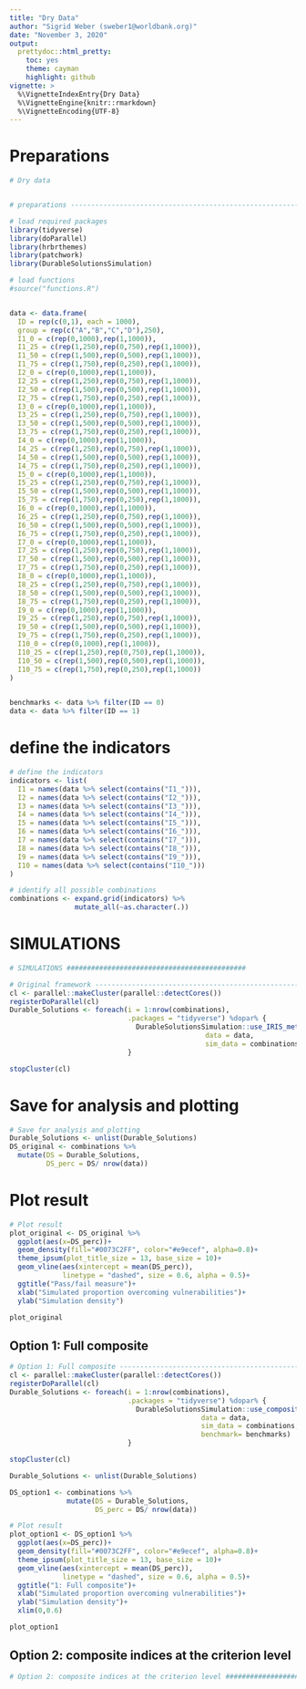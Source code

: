 ```yaml
---
title: "Dry Data"
author: "Sigrid Weber (sweber1@worldbank.org)"
date: "November 3, 2020"
output:
  prettydoc::html_pretty:
    toc: yes
    theme: cayman
    highlight: github
vignette: >
  %\VignetteIndexEntry{Dry Data}
  %\VignetteEngine{knitr::rmarkdown}
  %\VignetteEncoding{UTF-8}
---
```


# Preparations


```r
# Dry data


# preparations ---------------------------------------------------------

# load required packages
library(tidyverse)
library(doParallel)
library(hrbrthemes)
library(patchwork)
library(DurableSolutionsSimulation)

# load functions
#source("functions.R")


data <- data.frame(
  ID = rep(c(0,1), each = 1000),
  group = rep(c("A","B","C","D"),250),
  I1_0 = c(rep(0,1000),rep(1,1000)),
  I1_25 = c(rep(1,250),rep(0,750),rep(1,1000)),
  I1_50 = c(rep(1,500),rep(0,500),rep(1,1000)),
  I1_75 = c(rep(1,750),rep(0,250),rep(1,1000)),
  I2_0 = c(rep(0,1000),rep(1,1000)),
  I2_25 = c(rep(1,250),rep(0,750),rep(1,1000)),
  I2_50 = c(rep(1,500),rep(0,500),rep(1,1000)),
  I2_75 = c(rep(1,750),rep(0,250),rep(1,1000)),
  I3_0 = c(rep(0,1000),rep(1,1000)),
  I3_25 = c(rep(1,250),rep(0,750),rep(1,1000)),
  I3_50 = c(rep(1,500),rep(0,500),rep(1,1000)),
  I3_75 = c(rep(1,750),rep(0,250),rep(1,1000)),
  I4_0 = c(rep(0,1000),rep(1,1000)),
  I4_25 = c(rep(1,250),rep(0,750),rep(1,1000)),
  I4_50 = c(rep(1,500),rep(0,500),rep(1,1000)),
  I4_75 = c(rep(1,750),rep(0,250),rep(1,1000)),
  I5_0 = c(rep(0,1000),rep(1,1000)),
  I5_25 = c(rep(1,250),rep(0,750),rep(1,1000)),
  I5_50 = c(rep(1,500),rep(0,500),rep(1,1000)),
  I5_75 = c(rep(1,750),rep(0,250),rep(1,1000)),
  I6_0 = c(rep(0,1000),rep(1,1000)),
  I6_25 = c(rep(1,250),rep(0,750),rep(1,1000)),
  I6_50 = c(rep(1,500),rep(0,500),rep(1,1000)),
  I6_75 = c(rep(1,750),rep(0,250),rep(1,1000)),
  I7_0 = c(rep(0,1000),rep(1,1000)),
  I7_25 = c(rep(1,250),rep(0,750),rep(1,1000)),
  I7_50 = c(rep(1,500),rep(0,500),rep(1,1000)),
  I7_75 = c(rep(1,750),rep(0,250),rep(1,1000)),
  I8_0 = c(rep(0,1000),rep(1,1000)),
  I8_25 = c(rep(1,250),rep(0,750),rep(1,1000)),
  I8_50 = c(rep(1,500),rep(0,500),rep(1,1000)),
  I8_75 = c(rep(1,750),rep(0,250),rep(1,1000)),
  I9_0 = c(rep(0,1000),rep(1,1000)),
  I9_25 = c(rep(1,250),rep(0,750),rep(1,1000)),
  I9_50 = c(rep(1,500),rep(0,500),rep(1,1000)),
  I9_75 = c(rep(1,750),rep(0,250),rep(1,1000)),
  I10_0 = c(rep(0,1000),rep(1,1000)),
  I10_25 = c(rep(1,250),rep(0,750),rep(1,1000)),
  I10_50 = c(rep(1,500),rep(0,500),rep(1,1000)),
  I10_75 = c(rep(1,750),rep(0,250),rep(1,1000))
)

 
benchmarks <- data %>% filter(ID == 0)
data <- data %>% filter(ID == 1)

```

# define the indicators

```r
# define the indicators
indicators <- list(
  I1 = names(data %>% select(contains("I1_"))),
  I2 = names(data %>% select(contains("I2_"))),
  I3 = names(data %>% select(contains("I3_"))),
  I4 = names(data %>% select(contains("I4_"))),
  I5 = names(data %>% select(contains("I5_"))),
  I6 = names(data %>% select(contains("I6_"))),
  I7 = names(data %>% select(contains("I7_"))),
  I8 = names(data %>% select(contains("I8_"))),
  I9 = names(data %>% select(contains("I9_"))),
  I10 = names(data %>% select(contains("I10_")))
)

# identify all possible combinations
combinations <- expand.grid(indicators) %>% 
                mutate_all(~as.character(.))
```

#  SIMULATIONS


```r

# SIMULATIONS ############################################

# Original framework ----------------------------------------------------------
cl <- parallel::makeCluster(parallel::detectCores())
registerDoParallel(cl)
Durable_Solutions <- foreach(i = 1:nrow(combinations), 
                             .packages = "tidyverse") %dopar% {
                               DurableSolutionsSimulation::use_IRIS_metric(x = i,
                                                data = data,
                                                sim_data = combinations)
                             }

stopCluster(cl)


```

# Save for analysis and plotting

```r
# Save for analysis and plotting
Durable_Solutions <- unlist(Durable_Solutions)
DS_original <- combinations %>% 
  mutate(DS = Durable_Solutions,
         DS_perc = DS/ nrow(data))

```

# Plot result

```r
# Plot result 
plot_original <- DS_original %>% 
  ggplot(aes(x=DS_perc))+
  geom_density(fill="#0073C2FF", color="#e9ecef", alpha=0.8)+
  theme_ipsum(plot_title_size = 13, base_size = 10)+
  geom_vline(aes(xintercept = mean(DS_perc)), 
             linetype = "dashed", size = 0.6, alpha = 0.5)+
  ggtitle("Pass/fail measure")+
  xlab("Simulated proportion overcoming vulnerabilities")+
  ylab("Simulation density")

plot_original

```

## Option 1: Full composite

```r
# Option 1: Full composite ---------------------------------------------------
cl <- parallel::makeCluster(parallel::detectCores())
registerDoParallel(cl)
Durable_Solutions <- foreach(i = 1:nrow(combinations), 
                             .packages = "tidyverse") %dopar% {
                               DurableSolutionsSimulation::use_composite(x = i,
                                               data = data,
                                               sim_data = combinations,
                                               benchmark= benchmarks)
                             }

stopCluster(cl)

Durable_Solutions <- unlist(Durable_Solutions)

DS_option1 <- combinations %>% 
              mutate(DS = Durable_Solutions,
                     DS_perc = DS/ nrow(data))

# Plot result 
plot_option1 <- DS_option1 %>% 
  ggplot(aes(x=DS_perc))+
  geom_density(fill="#0073C2FF", color="#e9ecef", alpha=0.8)+
  theme_ipsum(plot_title_size = 13, base_size = 10)+
  geom_vline(aes(xintercept = mean(DS_perc)), 
             linetype = "dashed", size = 0.6, alpha = 0.5)+
  ggtitle("1: Full composite")+
  xlab("Simulated proportion overcoming vulnerabilities")+
  ylab("Simulation density")+
  xlim(0,0.6)

plot_option1

```

## Option 2: composite indices at the criterion level

```r
# Option 2: composite indices at the criterion level ###########################################

```


